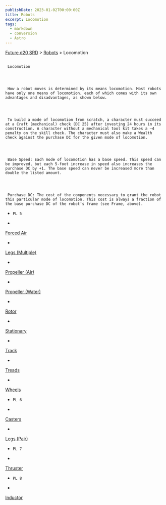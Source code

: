 ```yaml
---
publishDate: 2023-01-02T00:00:00Z
title: Robots
excerpt: Locomotion
tags:
  - markdown
  - conversion
  - Astro
---
```







[Future d20 SRD](/#futureD20)
     > [Robots](future-d20-srd-robots-index)
     > Locomotion
    





## 
     Locomotion
    



     How a robot moves is determined by its means locomotion. Most robots have only one means of locomotion, each of which comes with its own advantages and disadvantages, as shown below.
    



     To build a mode of locomotion from scratch, a character must succeed at a Craft (mechanical) check (DC 25) after investing 24 hours in its construction. A character without a mechanical tool kit takes a –4 penalty on the skill check. The character must also make a Wealth check against the purchase DC for the given mode of locomotion.
    



     Base Speed: Each mode of locomotion has a base speed. This speed can be improved, but each 5-foot increase in speed also increases the purchase DC by +1. The base speed can never be increased more than double the listed amount.
    



     Purchase DC: The cost of the components necessary to grant the robot this particular mode of locomotion. This cost is always a fraction of the base purchase DC of the robot’s frame (see Frame, above).
    


- 
      PL 5
     
- 
[Forced Air](future-d20-srd-robots-locomotion-forced-air)

- 
[Legs (Multiple)](future-d20-srd-robots-locomotion-legs-multiple)

- 
[Propeller (Air)](future-d20-srd-robots-locomotion-propeller-air)

- 
[Propeller (Water)](future-d20-srd-robots-locomotion-propeller-water)

- 
[Rotor](future-d20-srd-robots-locomotion-rotor)

- 
[Stationary](future-d20-srd-robots-locomotion-stationary)

- 
[Track](future-d20-srd-robots-locomotion-track)

- 
[Treads](future-d20-srd-robots-locomotion-treads)

- 
[Wheels](future-d20-srd-robots-locomotion-wheels)

- 
      PL 6
     
- 
[Casters](future-d20-srd-robots-locomotion-casters)

- 
[Legs (Pair)](future-d20-srd-robots-locomotion-legs-pair)

- 
      PL 7
     
- 
[Thruster](future-d20-srd-robots-locomotion-thruster)

- 
      PL 8
     
- 
[Inductor](future-d20-srd-robots-locomotion-inductor)





